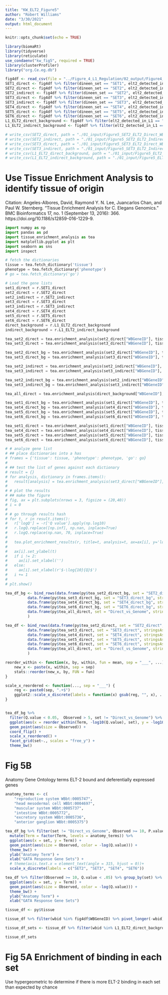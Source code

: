 ```yaml
---
title: "KW_ELT2_Figure5"
author: "Robert Williams"
date: "3/30/2021"
output: html_document
---
```


```r
knitr::opts_chunk$set(echo = TRUE)
```

```r
library(biomaRt)
library(tidyverse)
library(reticulate)
use_condaenv("kw_fig5", required = TRUE)
library(clusterProfiler)
library("org.Ce.eg.db")
```



```r
fig4df <- read_csv(file = "../Figure_4_L1_Regulation/02_output/Figure4_WBGeneID_Annotation_Dataframe.csv")
SET1_direct <- fig4df %>% filter(dineen_set == "SET1", elt2_detected_in_L1 == "Direct") %>% dplyr::select(WBGeneID)
SET2_direct <- fig4df %>% filter(dineen_set == "SET2", elt2_detected_in_L1 == "Direct") %>% dplyr::select(WBGeneID)
SET2_indirect <- fig4df %>% filter(dineen_set == "SET2", elt2_detected_in_L1 == "Indirect") %>% dplyr::select(WBGeneID)
SET3_direct <- fig4df %>% filter(dineen_set == "SET3", elt2_detected_in_L1 == "Direct") %>% dplyr::select(WBGeneID)
SET3_indirect <- fig4df %>% filter(dineen_set == "SET3", elt2_detected_in_L1 == "Indirect") %>% dplyr::select(WBGeneID)
SET4_direct <- fig4df %>% filter(dineen_set == "SET4", elt2_detected_in_L1 == "Direct") %>% dplyr::select(WBGeneID)
SET5_direct <- fig4df %>% filter(dineen_set == "SET5", elt2_detected_in_L1 == "Direct") %>% dplyr::select(WBGeneID)
SET6_direct <- fig4df %>% filter(dineen_set == "SET6", elt2_detected_in_L1 == "Direct") %>% dplyr::select(WBGeneID)
L1_ELT2_direct_background <- fig4df %>% filter(elt2_detected_in_L1 == "Direct") %>% dplyr::select(WBGeneID)
L1_ELT2_indirect_background <- fig4df %>% filter(elt2_detected_in_L1 == "Indirect") %>% dplyr::select(WBGeneID)
```



```r
# write_csv(SET2_direct, path = "./01_input/Figure5_SET2_ELT2_Direct_WBGeneID.csv", col_names = FALSE)
# write_csv(SET2_indirect, path = "./01_input/Figure5_SET2_ELT2_Indirect_WBGeneID.csv", col_names = FALSE)
# write_csv(SET3_direct, path = "./01_input/Figure5_SET3_ELT2_Direct_WBGeneID.csv", col_names = FALSE)
# write_csv(SET3_indirect, path = "./01_input/Figure5_SET3_ELT2_Indirect_WBGeneID.csv", col_names = FALSE)
# write_csv(L1_ELT2_direct_background, path = "./01_input/Figure5_ELT2_Direct_WBGeneID_Background.csv", col_names = FALSE)
# write_csv(L1_ELT2_indirect_background, path = "./01_input/Figure5_ELT2_Indirect_WBGeneID_Background.csv", col_names = FALSE)
```

# Use Tissue Enrichment Analysis to identify tissue of origin

Citation: Angeles-Albores, David, Raymond Y. N. Lee, Juancarlos Chan, and Paul W. Sternberg. “Tissue Enrichment Analysis for C. Elegans Genomics.” BMC Bioinformatics 17, no. 1 (September 13, 2016): 366. https://doi.org/10.1186/s12859-016-1229-9.


```python
import numpy as np
import pandas as pd
import tissue_enrichment_analysis as tea
import matplotlib.pyplot as plt
import seaborn as sns
import inspect

# fetch the dictionaries
tissue = tea.fetch_dictionary('tissue')
phenotype = tea.fetch_dictionary('phenotype')
# go = tea.fetch_dictionary('go')

# Load the gene lists
set1_direct = r.SET1_direct
set2_direct = r.SET2_direct
set2_indirect = r.SET2_indirect
set3_direct = r.SET3_direct
set3_indirect = r.SET3_indirect
set4_direct = r.SET4_direct
set5_direct = r.SET5_direct
set6_direct = r.SET6_direct
direct_background = r.L1_ELT2_direct_background
indirect_background = r.L1_ELT2_indirect_background
```


```python
tea_set2_direct = tea.enrichment_analysis(set2_direct["WBGeneID"], tissue)
tea_set3_direct = tea.enrichment_analysis(set3_direct["WBGeneID"], tissue)

tea_set2_direct_bg = tea.enrichment_analysis(set2_direct["WBGeneID"], tissue[tissue.wbid.isin(direct_background.WBGeneID)])
tea_set3_direct_bg = tea.enrichment_analysis(set3_direct["WBGeneID"], tissue[tissue.wbid.isin(direct_background.WBGeneID)])

tea_set2_indirect = tea.enrichment_analysis(set2_indirect["WBGeneID"], tissue)
tea_set3_indirect = tea.enrichment_analysis(set3_indirect["WBGeneID"], tissue)

tea_set2_indirect_bg = tea.enrichment_analysis(set2_indirect["WBGeneID"], tissue[tissue.wbid.isin(indirect_background.WBGeneID)])
tea_set3_indirect_bg = tea.enrichment_analysis(set3_indirect["WBGeneID"], tissue[tissue.wbid.isin(indirect_background.WBGeneID)])

tea_all_direct = tea.enrichment_analysis(direct_background["WBGeneID"], tissue)

tea_set1_direct_bg = tea.enrichment_analysis(set1_direct["WBGeneID"], tissue[tissue.wbid.isin(direct_background.WBGeneID)])
tea_set4_direct_bg = tea.enrichment_analysis(set4_direct["WBGeneID"], tissue[tissue.wbid.isin(direct_background.WBGeneID)])
tea_set5_direct_bg = tea.enrichment_analysis(set5_direct["WBGeneID"], tissue[tissue.wbid.isin(direct_background.WBGeneID)])
tea_set6_direct_bg = tea.enrichment_analysis(set6_direct["WBGeneID"], tissue[tissue.wbid.isin(direct_background.WBGeneID)])

tea_set1_direct = tea.enrichment_analysis(set1_direct["WBGeneID"], tissue)
tea_set4_direct = tea.enrichment_analysis(set4_direct["WBGeneID"], tissue)
tea_set5_direct = tea.enrichment_analysis(set5_direct["WBGeneID"], tissue)
tea_set6_direct = tea.enrichment_analysis(set6_direct["WBGeneID"], tissue)

# # analyze gene list
# ## place dictionaries into a has
# frames = {'tissue': tissue, 'phenotype': phenotype, 'go': go}
# 
# ## test the list of genes against each dictionary
# result = {}
# for analysis, dictionary in frames.items():
#   result[analysis] = tea.enrichment_analysis(set3_direct["WBGeneID"], dictionary, show = False, alpha=5*10**-2)
# 
# # plot the results
# ## make the figure
# fig, ax = plt.subplots(nrows = 3, figsize = (20,40))
# i = 0
# 
# # go through results hash
# for t, r in result.items():
#   r['logQ'] = -r['Q value'].apply(np.log10)
#   r.logQ.replace([np.inf], np.nan, inplace=True)
#   r.logQ.replace(np.nan, 70, inplace=True)
#   
#   tea.plot_enrichment_results(r, title=t, analysis=t, ax=ax[i], y='logQ', n_bars=10)
#   
#   ax[i].set_ylabel(t)
#   if i != 2:
#     ax[i].set_xlabel('')
#   else:
#     ax[i].set_xlabel(r'$-\log{10}{Q}$')
#   i += 1
# 
# plt.show()
```

```r
tea_df_bg <- bind_rows(data.frame(py$tea_set2_direct_bg, set = "SET2_direct_bg", stringsAsFactors = FALSE),
          data.frame(py$tea_set3_direct_bg, set = "SET3_direct_bg", stringsAsFactors = FALSE),
          data.frame(py$tea_set4_direct_bg, set = "SET4_direct_bg", stringsAsFactors = FALSE),
          data.frame(py$tea_set6_direct_bg, set = "SET6_direct_bg", stringsAsFactors = FALSE),
          data.frame(py$tea_all_direct, set = "Direct_vs_Genome", stringsAsFactors = FALSE)
          )

tea_df <- bind_rows(data.frame(py$tea_set2_direct, set = "SET2_direct", stringsAsFactors = FALSE),
          data.frame(py$tea_set3_direct, set = "SET3_direct", stringsAsFactors = FALSE),
          data.frame(py$tea_set4_direct, set = "SET4_direct", stringsAsFactors = FALSE),
          data.frame(py$tea_set5_direct, set = "SET5_direct", stringsAsFactors = FALSE),
          data.frame(py$tea_set6_direct, set = "SET6_direct", stringsAsFactors = FALSE),
          data.frame(py$tea_all_direct, set = "Direct_vs_Genome", stringsAsFactors = FALSE)
          )

```


```r
reorder_within <- function(x, by, within, fun = mean, sep = "___", ...) {
    new_x <- paste(x, within, sep = sep)
    stats::reorder(new_x, by, FUN = fun)
}

scale_x_reordered <- function(..., sep = "___") {
    reg <- paste0(sep, ".+$")
    ggplot2::scale_x_discrete(labels = function(x) gsub(reg, "", x), ...)
}


tea_df_bg %>% 
  filter(Q.value < 0.05,  Observed > 5, set != "Direct_vs_Genome") %>% 
  ggplot(aes(x = reorder_within(Term, -log10(Q.value), set), y = -log10(Q.value))) +
  geom_point(aes(size = Observed)) +
  coord_flip() +
  scale_x_reordered() +
  facet_grid(set~., scales = "free_y") +
  theme_bw()

```
# Fig 5B
Anatomy Gene Ontology terms ELT-2 bound and deferentially expressed genes
```r
anatomy_terms <- c(
    "reproductive system WBbt:0005747",
    "head mesodermal cell WBbt:0004697",
    "muscular system WBbt:0005737",
    "intestine WBbt:0005772",
    "excretory system WBbt:0005736",
    "anterior ganglion WBbt:0005375")

tea_df_bg %>% filter(set != "Direct_vs_Genome", Observed >= 10, P.value < .05) %>% group_by(set) %>% filter(Term %in% anatomy_terms) %>%
  mutate(Term = factor(Term, levels = anatomy_terms)) %>% 
  ggplot(aes(x = set, y = Term)) +
  geom_point(aes(size = Observed, color = -log(Q.value))) +
  theme_bw() +
  ylab("Anatomy Term") + 
  xlab("GATA Response Gene Sets") + 
  # theme(axis.text.x = element_text(angle = 315, hjust = 0))+
  scale_x_discrete(labels = c("SET2", "SET3", "SET4", "SET6"))

```



```r
tea_df %>% filter(Observed >= 10, Q.value < .05) %>% group_by(set) %>% slice_max(Observed, n = 6) %>%
  ggplot(aes(x = set, y = Term)) +
  geom_point(aes(size = Observed, color = -log(Q.value))) +
  theme_bw() +
  ylab("Anatomy Term") + 
  xlab("GATA Response Gene Sets")
```
```r
tissue_df <- py$tissue

tissue_df %>% filter(wbid %in% fig4df$WBGeneID) %>% pivot_longer(-wbid) %>% filter(value == 1, name %in% tea_df$Term)  %>% left_join(fig4df[c("WBGeneID", "SYMBOL", "dineen_set")], by = c("wbid"= "WBGeneID")) %>% dplyr::select(-value)

```

```r
tissue_df_sets <- tissue_df %>% filter(wbid %in% L1_ELT2_direct_background$WBGeneID) %>% pivot_longer(-wbid) %>% filter(value == 1) %>% left_join(fig4df[c("WBGeneID", "SYMBOL", "dineen_set", "elt2_detected_in_L1")], by = c("wbid"= "WBGeneID")) %>% dplyr::select(-value)

tissue_df_sets
```

# Fig 5A Enrichment of binding in each set

Use hypergeometric to determine if there is more ELT-2 binding in each set than expected by chance

```r

```

